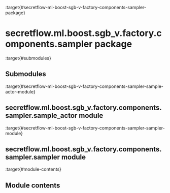 :target{#secretflow-ml-boost-sgb-v-factory-components-sampler-package}

# secretflow\.ml.boost.sgb\_v.factory.components.sampler package

:target{#submodules}

## Submodules

:target{#secretflow-ml-boost-sgb-v-factory-components-sampler-sample-actor-module}

## secretflow\.ml.boost.sgb\_v.factory.components.sampler.sample\_actor module

:target{#secretflow-ml-boost-sgb-v-factory-components-sampler-sampler-module}

## secretflow\.ml.boost.sgb\_v.factory.components.sampler.sampler module

:target{#module-contents}

## Module contents
